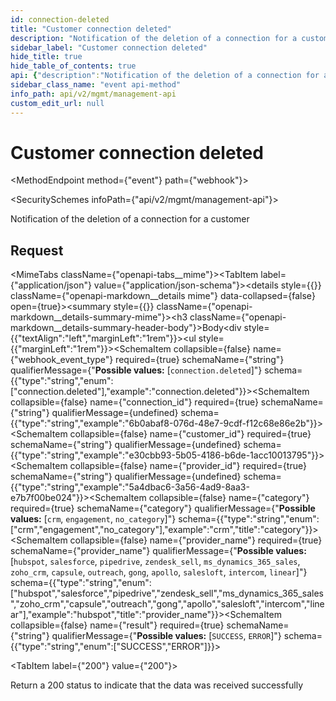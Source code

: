```yaml
---
id: connection-deleted
title: "Customer connection deleted"
description: "Notification of the deletion of a connection for a customer"
sidebar_label: "Customer connection deleted"
hide_title: true
hide_table_of_contents: true
api: {"description":"Notification of the deletion of a connection for a customer","operationId":"connectionDeleted","x-event-type":"connection.deleted","tags":["Webhook Events"],"requestBody":{"content":{"application/json":{"example":{"webhook_event_type":"connection.deleted","connection_id":"6b0abaf8-076d-48e7-9cdf-f12c68e86e2b","customer_id":"e30cbb93-5b05-4186-b6de-1acc10013795","provider_id":"5a4dbac6-3a56-4ad9-8aa3-e7b7f00be024","category":"crm","provider_name":"salesforce","result":"SUCCESS"},"schema":{"type":"object","properties":{"webhook_event_type":{"type":"string","enum":["connection.deleted"],"example":"connection.deleted"},"connection_id":{"type":"string","example":"6b0abaf8-076d-48e7-9cdf-f12c68e86e2b"},"customer_id":{"type":"string","example":"e30cbb93-5b05-4186-b6de-1acc10013795"},"provider_id":{"type":"string","example":"5a4dbac6-3a56-4ad9-8aa3-e7b7f00be024"},"category":{"type":"string","enum":["crm","engagement","no_category"],"example":"crm","title":"category"},"provider_name":{"type":"string","enum":["hubspot","salesforce","pipedrive","zendesk_sell","ms_dynamics_365_sales","zoho_crm","capsule","outreach","gong","apollo","salesloft","intercom","linear"],"example":"hubspot","title":"provider_name"},"result":{"type":"string","enum":["SUCCESS","ERROR"]}},"required":["webhook_event_type","connection_id","customer_id","provider_id","category","provider_name","result"]}}}},"responses":{"200":{"description":"Return a 200 status to indicate that the data was received successfully"}},"extensions":[{"key":"x-event-type","value":"connection.deleted"}],"method":"event","path":"webhook","servers":[{"url":"https://api.supaglue.io/mgmt/v2","description":"Supaglue API"}],"securitySchemes":{"x-api-key":{"type":"apiKey","name":"x-api-key","in":"header","description":"API key to allow developers to access the API"}},"jsonRequestBodyExample":{"webhook_event_type":"connection.deleted","connection_id":"6b0abaf8-076d-48e7-9cdf-f12c68e86e2b","customer_id":"e30cbb93-5b05-4186-b6de-1acc10013795","provider_id":"5a4dbac6-3a56-4ad9-8aa3-e7b7f00be024","category":"crm","provider_name":"hubspot","result":"SUCCESS"},"info":{"version":"0.13.15","title":"Management API","contact":{"name":"Supaglue","email":"docs@supaglue.com","url":"https://supaglue.com"},"description":"#### Introduction\n\nWelcome to the Management API documentation. You can use this API to manage customer integrations and connections.\n\n[![Run in Postman](https://run.pstmn.io/button.svg)](https://www.postman.com/supaglue/workspace/supaglue-public/overview)\n\n#### Base API URL\n\n```\nhttps://api.supaglue.io/mgmt/v2\n```\n"}}
sidebar_class_name: "event api-method"
info_path: api/v2/mgmt/management-api
custom_edit_url: null
---
```



<h1 className={"openapi__heading"}>Customer connection deleted</h1>

<MethodEndpoint method={"event"} path={"webhook"}></MethodEndpoint>

<SecuritySchemes infoPath={"api/v2/mgmt/management-api"}></SecuritySchemes>



Notification of the deletion of a connection for a customer

## Request

<MimeTabs className={"openapi-tabs__mime"}><TabItem label={"application/json"} value={"application/json-schema"}><details style={{}} className={"openapi-markdown__details mime"} data-collapsed={false} open={true}><summary style={{}} className={"openapi-markdown__details-summary-mime"}><h3 className={"openapi-markdown__details-summary-header-body"}>Body</h3></summary><div style={{"textAlign":"left","marginLeft":"1rem"}}></div><ul style={{"marginLeft":"1rem"}}><SchemaItem collapsible={false} name={"webhook_event_type"} required={true} schemaName={"string"} qualifierMessage={"**Possible values:** [`connection.deleted`]"} schema={{"type":"string","enum":["connection.deleted"],"example":"connection.deleted"}}></SchemaItem><SchemaItem collapsible={false} name={"connection_id"} required={true} schemaName={"string"} qualifierMessage={undefined} schema={{"type":"string","example":"6b0abaf8-076d-48e7-9cdf-f12c68e86e2b"}}></SchemaItem><SchemaItem collapsible={false} name={"customer_id"} required={true} schemaName={"string"} qualifierMessage={undefined} schema={{"type":"string","example":"e30cbb93-5b05-4186-b6de-1acc10013795"}}></SchemaItem><SchemaItem collapsible={false} name={"provider_id"} required={true} schemaName={"string"} qualifierMessage={undefined} schema={{"type":"string","example":"5a4dbac6-3a56-4ad9-8aa3-e7b7f00be024"}}></SchemaItem><SchemaItem collapsible={false} name={"category"} required={true} schemaName={"category"} qualifierMessage={"**Possible values:** [`crm`, `engagement`, `no_category`]"} schema={{"type":"string","enum":["crm","engagement","no_category"],"example":"crm","title":"category"}}></SchemaItem><SchemaItem collapsible={false} name={"provider_name"} required={true} schemaName={"provider_name"} qualifierMessage={"**Possible values:** [`hubspot`, `salesforce`, `pipedrive`, `zendesk_sell`, `ms_dynamics_365_sales`, `zoho_crm`, `capsule`, `outreach`, `gong`, `apollo`, `salesloft`, `intercom`, `linear`]"} schema={{"type":"string","enum":["hubspot","salesforce","pipedrive","zendesk_sell","ms_dynamics_365_sales","zoho_crm","capsule","outreach","gong","apollo","salesloft","intercom","linear"],"example":"hubspot","title":"provider_name"}}></SchemaItem><SchemaItem collapsible={false} name={"result"} required={true} schemaName={"string"} qualifierMessage={"**Possible values:** [`SUCCESS`, `ERROR`]"} schema={{"type":"string","enum":["SUCCESS","ERROR"]}}></SchemaItem></ul></details></TabItem></MimeTabs><div><div><ApiTabs><TabItem label={"200"} value={"200"}><div>

Return a 200 status to indicate that the data was received successfully

</div><div></div></TabItem></ApiTabs></div></div>
      